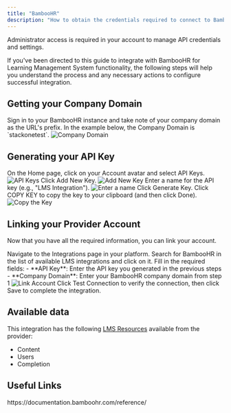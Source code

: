 ```yaml
---
title: "BambooHR"
description: "How to obtain the credentials required to connect to Bamboohr."
---
```



<Note>
  Administrator access is required in your account to manage API credentials and settings.
</Note>

If you've been directed to this guide to integrate with BambooHR for Learning Management System functionality, the following steps will help you understand the process and any necessary actions to configure successful integration.

## Getting your Company Domain

<Steps>
  <Step title="Sign in to BambooHR">
    Sign in to your BambooHR instance and take note of your company domain as the URL's prefix. In the example below, the Company Domain is `stackonetest`.
    <Frame>
      <img className='rounded-md' style={{ margin: '0 auto', border: '1px solid #efefef' }} alt="Company Domain" src="/images/bamboohr_lms/image1.png" />
    </Frame>
  </Step>
</Steps>

## Generating your API Key

<Steps>
  <Step title="Navigate to API Keys">
    On the Home page, click on your Account avatar and select API Keys.
    <Frame>
      <img className='rounded-md' style={{ margin: '0 auto', border: '1px solid #efefef' }} alt="API Keys" src="/images/bamboohr_lms/image2.png" />
    </Frame>
  </Step>

  <Step title="Add New Key">
    Click Add New Key.
    <Frame>
      <img className='rounded-md' style={{ margin: '0 auto', border: '1px solid #efefef' }} alt="Add New Key" src="/images/bamboohr_lms/image3.png" />
    </Frame>
  </Step>

  <Step title="Enter a name">
    Enter a name for the API key (e.g., "LMS Integration").
    <Frame>
      <img className='rounded-md' style={{ margin: '0 auto', border: '1px solid #efefef' }} alt="Enter a name" src="/images/bamboohr_lms/image4.png" />
    </Frame>
  </Step>

  <Step title="Generate Key">
    Click Generate Key.
  </Step>

  <Step title="Copy the Key">
    Click COPY KEY to copy the key to your clipboard (and then click Done).
    <Frame>
      <img className='rounded-md' style={{ margin: '0 auto', border: '1px solid #efefef' }} alt="Copy the Key" src="/images/bamboohr_lms/image5.png" />
    </Frame>
  </Step>
</Steps>

## Linking your Provider Account

Now that you have all the required information, you can link your account.

<Steps>
  <Step title="Access Integrations">
    Navigate to the Integrations page in your platform.
  </Step>

  <Step title="Find BambooHR LMS">
    Search for BambooHR in the list of available LMS integrations and click on it.
  </Step>

  <Step title="Enter Connection Details">
    Fill in the required fields:
    - **API Key**: Enter the API key you generated in the previous steps
    - **Company Domain**: Enter your BambooHR company domain from step 1
    <Frame>
      <img className='rounded-md' style={{ margin: '0 auto', border: '1px solid #efefef' }} alt="Link Account" src="/images/bamboohr_lms/image6.png" />
    </Frame>
  </Step>

  <Step title="Test and Save">
    Click Test Connection to verify the connection, then click Save to complete the integration.
  </Step>
</Steps>

<IntegrationFooter />

## Available data

This integration has the following [LMS Resources](https://docs.stackone.com/reference/getting-started-with-your-api) available from the provider:
<ul>
  <li>Content</li>
  <li>Users</li>
  <li>Completion</li>
</ul>

## Useful Links
<Card title="API Reference" icon="link" href="https://documentation.bamboohr.com/reference/">
    https://documentation.bamboohr.com/reference/
</Card>
